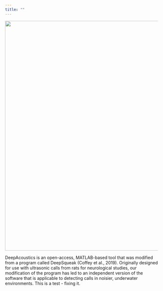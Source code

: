 ```yaml
---
title: ""
---
```


![](images/DA_Cover.png){fig-alt="DA Cover Image" fig-align="center" width="757"}

DeepAcoustics is an open-access, MATLAB-based tool that was modified from a program called DeepSqueak (Coffey et al., 2019). Originally designed for use with ultrasonic calls from rats for neurological studies, our modification of the program has led to an independent version of the software that is applicable to detecting calls in noisier, underwater environments. This is a test - fixing it.

